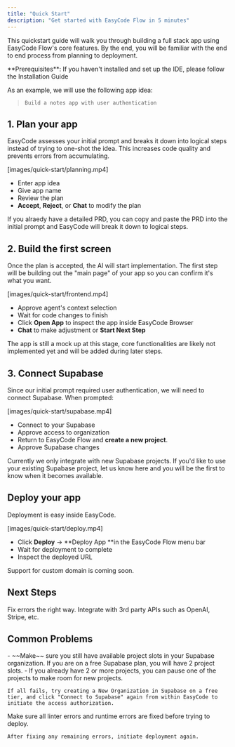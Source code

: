 ```yaml
---
title: "Quick Start"
description: "Get started with EasyCode Flow in 5 minutes"
---
```


This quickstart guide will walk you through building a full stack app using EasyCode Flow's core features. By the end, you will be familiar with the end to end process from planning to deployment.

<Info>
  **Prerequisites**: If you haven't installed and set up the IDE, please follow the Installation Guide
</Info>

As an example, we will use the following app idea:

> ```
> Build a notes app with user authentication
> ```

## 1. Plan your app

EasyCode assesses your initial prompt and breaks it down into logical steps instead of trying to one-shot the idea. This increases code quality and prevents errors from accumulating.

[images/quick-start/planning.mp4]

- Enter app idea
- Give app name
- Review the plan
- **Accept**, **Reject**, or **Chat** to modify the plan

<Tip>
  If you alraedy have a detailed PRD, you can copy and paste the PRD into the initial prompt and EasyCode will break it down to logical steps. 
</Tip>

## 2. Build the first screen

Once the plan is accepted, the AI will start implementation. The first step will be building out the "main page" of your app so you can confirm it's what you want. 

[images/quick-start/frontend.mp4]

- Approve agent's context selection
- Wait for code changes to finish
- Click **Open App** to inspect the app inside EasyCode Browser
- **Chat** to make adjustment or **Start Next Step**

<Tip>
  The app is still a mock up at this stage, core functionalities are likely not implemented yet and will be added during later steps. 
</Tip>

## 3. Connect Supabase

Since our initial prompt required user authentication, we will need to connect Supabase. When prompted:

[images/quick-start/supabase.mp4]

- Connect to your Supabase
- Approve access to organization
- Return to EasyCode Flow and **create a new project**. 
- Approve Supabase changes

<Warning>
  Currently we only integrate with new Supabase projects. If you'd like to use your existing Supabase project, let us know here and you will be the first to know when it becomes available. 
</Warning>

## Deploy your app

Deployment is easy inside EasyCode. 

[images/quick-start/deploy.mp4]

- Click **Deploy** -\> **Deploy App **in the EasyCode Flow menu bar
- Wait for deployment to complete
- Inspect the deployed URL 

<Info>
  Support for custom domain is coming soon. 
</Info>

## Next Steps

<CardGroup cols={2}>
  <Card title="Debugging" icon="arrow-up-right" iconType="regular">
    Fix errors the right way.
  </Card>
  <Card title="Connect APIs" icon="arrow-up-right">
    Integrate with 3rd party APIs such as OpenAI, Stripe, etc.
  </Card>
</CardGroup>

## Common Problems

<AccordionGroup>
  <Accordion title="I cannot connect my Supabase account.">
    - ~~Make~~ sure you still have available project slots in your Supabase organization. If you are on a free Supabase plan, you will have 2 project slots. 
    - If you already have 2 or more projects, you can pause one of the projects to make room for new projects.

    If all fails, try creating a New Organization in Supabase on a free tier, and click "Connect to Supabase" again from within EasyCode to initiate the access authorization. 
  </Accordion>
  <Accordion title="My deployment failed.">
    Make sure all linter errors and runtime errors are fixed before trying to deploy. 

    After fixing any remaining errors, initiate deployment again. 
  </Accordion>
  <Accordion title="I'm stuck trying to fix an error">
    
  </Accordion>
</AccordionGroup>